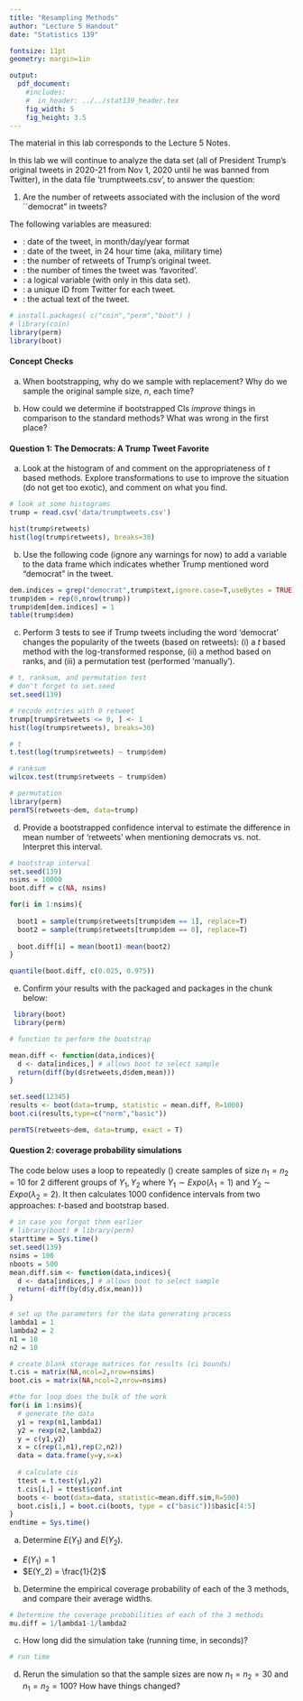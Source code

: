 ```yaml
---
title: "Resampling Methods"
author: "Lecture 5 Handout"
date: "Statistics 139"

fontsize: 11pt
geometry: margin=1in 

output:
  pdf_document:
    #includes:
    #  in_header: ../../stat139_header.tex
    fig_width: 5
    fig_height: 3.5
---
```


\begin{small}

\textbf{Topics}
\begin{itemize}
\item Permutation Testing
\item Bootstrap Estimation
\end{itemize}

\end{small}

The material in this lab corresponds to the Lecture 5 Notes.


\vspace{0.1in}

In this lab we will continue to analyze the \href{https://www.thetrumparchive.com/}{Trump tweets} data set (all of President Trump's original tweets in 2020-21 from Nov 1, 2020 until he was banned from Twitter), in the data file 'trumptweets.csv', to answer the question: 


1. Are the number of retweets associated with the inclusion of the word ``democrat" in tweets?

The following variables are measured:
  
  - \texttt{date}: date of the tweet, in month/day/year format
  - \texttt{time}: date of the tweet, in 24 hour time (aka, military time)
  - \texttt{retweets}: the number of retweets of Trump's original tweet.
  - \texttt{favorites}: the number of times the tweet was 'favorited'.
  - \texttt{isRetweet}: a logical variable (with only \texttt{FALSE} in this data set).
  - \texttt{id}: a unique ID from Twitter for each tweet.
  - \texttt{text}: the actual text of the tweet.

```r
# install.packages( c("coin","perm","boot") )
# library(coin)
library(perm)
library(boot)
```

#### Concept Checks


a) When bootstrapping, why do we sample with replacement?  Why do we sample the original sample size, $n$, each time?

b) How could we determine if bootstrapped CIs *improve* things in comparison to the standard methods?  What was wrong in the first place?  


#### Question 1: The Democrats: A Trump Tweet Favorite

  a) Look at the histogram of \texttt{retweets} and comment on the appropriateness of $t$ based methods.  Explore  transformations to use to improve the situation (do not get too exotic), and comment on what you find.
  
\textcolor{blue}{Very right skewed}
  
```r
# look at some histograms
trump = read.csv('data/trumptweets.csv')

hist(trump$retweets)
hist(log(trump$retweets), breaks=30)
``` 

  b) Use the following code (ignore any warnings for now) to add a variable \texttt{dem} to the data frame which indicates whether Trump mentioned word "democrat" in the tweet.
  
```r
dem.indices = grep("democrat",trump$text,ignore.case=T,useBytes = TRUE)
trump$dem = rep(0,nrow(trump))
trump$dem[dem.indices] = 1  
table(trump$dem)
```
  
  c) Perform 3 tests to see if Trump tweets including the word 
  'democrat' changes the popularity of the tweets (based on retweets): (i) a $t$ based method with the log-transformed response, (ii) a method based on ranks, and (iii) a permutation test (performed 'manually').  

  
```r
# t, ranksum, and permutation test
# don't forget to set.seed
set.seed(139)

# recode entries with 0 retweet
trump[trump$retweets <= 0, ] <- 1
hist(log(trump$retweets), breaks=30)

# t
t.test(log(trump$retweets) ~ trump$dem)

# ranksum
wilcox.test(trump$retweets ~ trump$dem)

# permutation
library(perm)
permTS(retweets~dem, data=trump)
```

\vspace{0.5in}

  d) Provide a bootstrapped confidence interval to estimate the difference in mean number of 'retweets' when mentioning democrats vs. not.  Interpret this interval.

```r
# bootstrap interval
set.seed(139)
nsims = 10000
boot.diff = c(NA, nsims)

for(i in 1:nsims){
  
  boot1 = sample(trump$retweets[trump$dem == 1], replace=T)
  boot2 = sample(trump$retweets[trump$dem == 0], replace=T)
  
  boot.diff[i] = mean(boot1)-mean(boot2)
}

quantile(boot.diff, c(0.025, 0.975))
```

\vspace{0.5in}

  e) Confirm your results with the packaged \texttt{boot} and \texttt{perm} packages in the \textsf{R} chunk below:
  
```R
 library(boot)
 library(perm)

# function to perform the bootstrap

mean.diff <- function(data,indices){
  d <- data[indices,] # allows boot to select sample
  return(diff(by(d$retweets,d$dem,mean)))
}

set.seed(12345)
results <- boot(data=trump, statistic = mean.diff, R=1000)
boot.ci(results,type=c("norm","basic"))

permTS(retweets~dem, data=trump, exact = T)
```
  

\newpage


#### Question 2: coverage probability simulations 

The code below uses a \texttt{for} loop to repeatedly (\texttt{nsims = 100}) create samples of size $n_1=n_2=10$ for 2 different groups of $Y_1,Y_2$ where $Y_1 \sim Expo(\lambda_1=1)$ and  $Y_2 \sim Expo(\lambda_2=2)$.  It then calculates 1000 confidence intervals from two approaches: $t$-based and bootstrap based.
  
\footnotesize
```r
# in case you forgot them earlier
# library(boot) # library(perm)
starttime = Sys.time()
set.seed(139) 
nsims = 100
nboots = 500
mean.diff.sim <- function(data,indices){
  d <- data[indices,] # allows boot to select sample
  return(-diff(by(d$y,d$x,mean)))
}

# set up the parameters for the data generating process
lambda1 = 1
lambda2 = 2
n1 = 10
n2 = 10

# create blank storage matrices for results (ci bounds)
t.cis = matrix(NA,ncol=2,nrow=nsims)
boot.cis = matrix(NA,ncol=2,nrow=nsims)

#the for loop does the bulk of the work
for(i in 1:nsims){
  # generate the data
  y1 = rexp(n1,lambda1)
  y2 = rexp(n2,lambda2)
  y = c(y1,y2)
  x = c(rep(1,n1),rep(2,n2))
  data = data.frame(y=y,x=x)
  
  # calculate cis
  ttest = t.test(y1,y2)
  t.cis[i,] = ttest$conf.int
  boots <- boot(data=data, statistic=mean.diff.sim,R=500)
  boot.cis[i,] = boot.ci(boots, type = c("basic"))$basic[4:5]
}
endtime = Sys.time()
```

\normalsize
  a) Determine $E(Y_1)$ and $E(Y_2)$.  
  
* $E(Y_1) = 1$
* $E(Y_2) = \frac{1}{2}$

\vspace{2cm}

  b) Determine the empirical coverage probability of each of the 3 methods, and compare their average widths.

```r
# Determine the coverage probabilities of each of the 3 methods
mu.diff = 1/lambda1-1/lambda2


```

\vspace{2cm}

  c) How long did the simulation take (running time, in seconds)?

```r
# run time
```  
  
  d) Rerun the simulation so that the sample sizes are now $n_1=n_2=30$ and $n_1=n_2=100$?  How have things changed?
  
  

